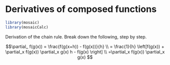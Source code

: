# Derivatives of composed functions

```r
library(mosaic)
library(mosaicCalc)
```


::: {.workedexample}
Derivation of the chain rule. Break down the following, step by step.

$$\partial_ f(g(x)) = \frac{f(g(x+h)) - f(g(x))}{h} \\
= \frac{1}{h} \left[f(g(x)) + \partial_x f(g(x)) \partial_x g(x) h - f(g(x) \right] \\
=\partial_x f(g(x)) \partial_x g(x)
$$
:::
